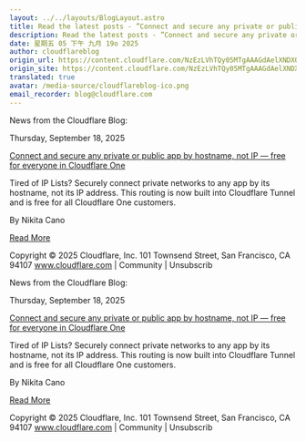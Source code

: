 ```yaml
---
layout: ../../layouts/BlogLayout.astro
title: Read the latest posts - ”Connect and secure any private or public app by hostname, not IP — free for everyone in Cloudflare One”
description: Read the latest posts - ”Connect and secure any private or public app by hostname, not IP — free for everyone in Cloudflare One”
date: 星期五 05 下午 九月 19o 2025
author: cloudflareblog
origin_url: https://content.cloudflare.com/NzEzLVhTQy05MTgAAAGdAelXNDXQQhPijCcn9Tk4h_nqoXNgrbzfJfho6cZDkh2eKo1FSFd3TmHz_6K01q5CDJt5lmk=
origin_site: https://content.cloudflare.com/NzEzLVhTQy05MTgAAAGdAelXNDXQQhPijCcn9Tk4h_nqoXNgrbzfJfho6cZDkh2eKo1FSFd3TmHz_6K01q5CDJt5lmk=
translated: true
avatar: /media-source/cloudflareblog-ico.png
email_recorder: blog@cloudflare.com
---
```



<Reference client:only="react" title="Read the latest posts - ”Connect and secure any private or public app by hostname, not IP — free for everyone in Cloudflare One”" url="https://content.cloudflare.com/NzEzLVhTQy05MTgAAAGdAelXNDXQQhPijCcn9Tk4h_nqoXNgrbzfJfho6cZDkh2eKo1FSFd3TmHz_6K01q5CDJt5lmk=" />

<Detail client:only="react">
	News from the Cloudflare Blog:

Thursday, September 18, 2025

[Connect and secure any private or public app by hostname, not IP — free for everyone in Cloudflare One](https://content.cloudflare.com/NzEzLVhTQy05MTgAAAGdAelXNDXQQhPijCcn9Tk4h_nqoXNgrbzfJfho6cZDkh2eKo1FSFd3TmHz_6K01q5CDJt5lmk=)

Tired of IP Lists? Securely connect private networks to any app by its hostname, not its IP address. This routing is now built into Cloudflare Tunnel and is free for all Cloudflare One customers.

By Nikita Cano

[Read More](https://content.cloudflare.com/NzEzLVhTQy05MTgAAAGdAelXNDXQQhPijCcn9Tk4h_nqoXNgrbzfJfho6cZDkh2eKo1FSFd3TmHz_6K01q5CDJt5lmk=)

Copyright © 2025 Cloudflare, Inc. 101 Townsend Street, San Francisco, CA 94107 www.cloudflare.com | Community | Unsubscrib
</Detail>

News from the Cloudflare Blog:

Thursday, September 18, 2025

[Connect and secure any private or public app by hostname, not IP — free for everyone in Cloudflare One](https://content.cloudflare.com/NzEzLVhTQy05MTgAAAGdAelXNDXQQhPijCcn9Tk4h_nqoXNgrbzfJfho6cZDkh2eKo1FSFd3TmHz_6K01q5CDJt5lmk=)

Tired of IP Lists? Securely connect private networks to any app by its hostname, not its IP address. This routing is now built into Cloudflare Tunnel and is free for all Cloudflare One customers.

By Nikita Cano

[Read More](https://content.cloudflare.com/NzEzLVhTQy05MTgAAAGdAelXNDXQQhPijCcn9Tk4h_nqoXNgrbzfJfho6cZDkh2eKo1FSFd3TmHz_6K01q5CDJt5lmk=)

Copyright © 2025 Cloudflare, Inc. 101 Townsend Street, San Francisco, CA 94107 www.cloudflare.com | Community | Unsubscrib


